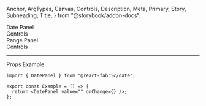   Anchor,
  ArgTypes,
  Canvas,
  Controls,
  Description,
  Meta,
  Primary,
  Story,
  Subheading,
  Title,
} from "@storybook/addon-docs";

<Meta of={DatePanelStories} />

<Title>Date Panels</Title>

<Anchor storyId="datepanel">
  <div className="hidden-anchor">
    <Subheading>Date Panel</Subheading>
  </div>
</Anchor>

<Description of={DatePanel} />

<Primary />

<Collapsable className="control-panel">
  <div>Controls</div>
  <Controls of={DatePanelStories._DatePanel} />
</Collapsable>

<Anchor storyId="rangepanel">
  <Subheading>Range Panel</Subheading>
</Anchor>
<Description of={RangePanel} />
<Canvas withToolbar of={RangePanelStories._RangePanel} />
<Collapsable className="control-panel">
  <div>Controls</div>
  <Controls of={RangePanelStories._RangePanel} />
</Collapsable>

<hr />

<Anchor storyId="props">
  <Subheading>Props</Subheading>
</Anchor>

<ArgTypes sort="requiredFirst" />

<Anchor storyId="sample">
  <Subheading>Example</Subheading>
</Anchor>

```tsx
import { DatePanel } from "@react-fabric/date";

export const Example = () => {
  return <DatePanel value="" onChange={} />;
};
```
